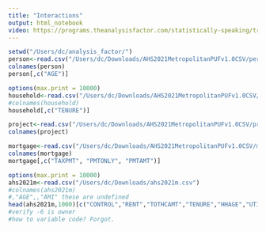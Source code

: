 ```yaml
---
title: "Interactions"
output: html_notebook
video: https://programs.theanalysisfactor.com/statistically-speaking/trainings/interactions-poisson-and-logistic-regression/
---
```


```r
setwd("/Users/dc/analysis_factor/") 
person<-read.csv("/Users/dc/Downloads/AHS2021MetropolitanPUFv1.0CSV/person.csv")
colnames(person)
person[,c("AGE")]
```

```r
options(max.print = 10000)
household<-read.csv("/Users/dc/Downloads/AHS2021MetropolitanPUFv1.0CSV/household.csv")
#colnames(household)
household[,c("TENURE")]

```

```r
project<-read.csv("/Users/dc/Downloads/AHS2021MetropolitanPUFv1.0CSV/project.csv")
colnames(project)
```

```r
mortgage<-read.csv("/Users/dc/Downloads/AHS2021MetropolitanPUFv1.0CSV/mortgage.csv")
colnames(mortgage)
mortgage[,c("TAXPMT", "PMTONLY", "PMTAMT")]
```

```r
options(max.print = 10000)
ahs2021m<-read.csv("/Users/dc/Downloads/ahs2021m.csv")
#colnames(ahs2021m)
#,"AGE",,"AMI" these are undefined
head(ahs2021m,1000)[c("CONTROL","RENT","TOTHCAMT","TENURE","HHAGE","UTILAMT")]
#verify -6 is owner
#how to variable code? Forgot. 
```

